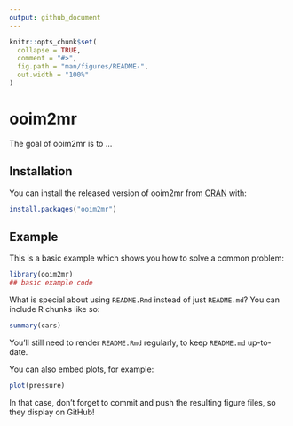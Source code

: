 ```yaml
---
output: github_document
---
```


<!-- README.md is generated from README.Rmd. Please edit that file -->

```r
knitr::opts_chunk$set(
  collapse = TRUE,
  comment = "#>",
  fig.path = "man/figures/README-",
  out.width = "100%"
)
```

# ooim2mr

<!-- badges: start -->
<!-- badges: end -->

The goal of ooim2mr is to ...

## Installation

You can install the released version of ooim2mr from [CRAN](https://CRAN.R-project.org) with:

``` r
install.packages("ooim2mr")
```

## Example

This is a basic example which shows you how to solve a common problem:

```r
library(ooim2mr)
## basic example code
```

What is special about using `README.Rmd` instead of just `README.md`? You can include R chunks like so:

```r
summary(cars)
```

You'll still need to render `README.Rmd` regularly, to keep `README.md` up-to-date.

You can also embed plots, for example:

```r
plot(pressure)
```

In that case, don't forget to commit and push the resulting figure files, so they display on GitHub!
